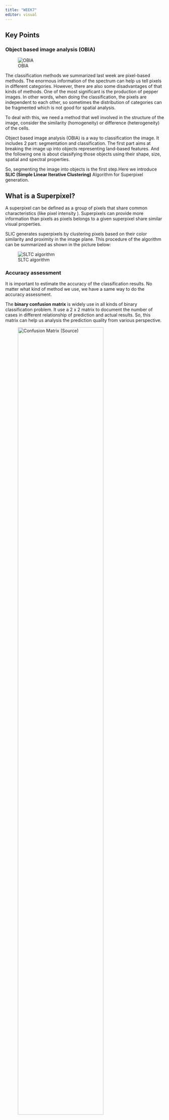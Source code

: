 ```yaml
---
title: "WEEK7"
editor: visual
---
```


## Key Points

### Object based image analysis (OBIA)

![OBIA](image/7OBIA.png)

The classification methods we summarized last week are pixel-based methods. The enormous information of the spectrum can help us tell pixels in different categories. However, there are also some disadvantages of that kinds of methods. One of the most significant is the production of pepper images. In other words, when doing the classification, the pixels are independent to each other, so sometimes the distribution of categories can be fragmented which is not good for spatial analysis. 

To deal with this, we need a method that well involved in the structure of the image, consider the similarity (homogeneity) or difference (heterogeneity) of the cells.

Object based image analysis (OBIA) is a way to classification the image. It includes 2 part: segmentation and classification. The first part aims at breaking the image up into objects representing land-based features. And the following one is about classifying those objects using their shape, size, spatial and spectral properties.

So, segmenting the image into objects is the first step.Here we introduce **SLIC (Simple Linear Iterative Clustering)** Algorithm for Superpixel generation.

::: callout-note

# What is a Superpixel?

A superpixel can be defined as a group of pixels that share common characteristics (like pixel intensity ). Superpixels can provide more information than pixels as pixels belongs to a given superpixel share similar visual properties. 

:::

SLIC generates superpixels by clustering pixels based on their color similarity and proximity in the image plane. This procedure of the algorithm can be summarized as shown in the picture below:

![SLTC algorithm](image/7algorithm.webp)

### Accuracy assessment

It is important to estimate the accuracy of the classification results. No matter what kind of method we use, we have a same way to do the accuracy assessment.

The **binary confusion matrix** is widely use in all kinds of binary classification problem. It use a 2 x 2 matrix to document the number of cases in different relationship of prediction and actual results. So, this matrix can help us analysis the prediction quality from various perspective.

![Confusion Matrix [(Source)](https://www.int-arch-photogramm-remote-sens-spatial-inf-sci.net/XLII-3/61/2018/isprs-archives-XLII-3-61-2018.pdf)](image/7confusionmatrix.png){width="80%"}

The picture shows what a confusion matrix looks like. T stands for Ture maens that the predicted result is as same as the actual condition, F for False and vice versa. 

Therefore, 

* A true positive (TP) is an outcome where the model correctly predicts the positive class
* A true negative (TN) is an outcome where the model correctly predicts the negative class
* A false positive (FP) is an outcome where the model incorrectly predicts the positive class.
* A false positive (FN) is an outcome where the model incorrectly predicts the positive class.

Moreover, by counting the sum of the rows and columns of the matrix, the different types of  accuracy can be known. For example, the PA Producer accuracy, UA User’s accuracy and OA the (overall) accuracy.

In the remote sensing image classification scenario, most of time we have more than 2 categories, so the matrix maybe 3 x 3 or 4 x 4. But no matter what scale the matrix is, the accuracy assessment are in similar way.

The **kappa coefficient** is an indicator used for consistency testing and can also be used to measure the effectiveness of a classification. The kappa coefficient is calculated based on the confusion matrix and takes values between -1 and 1, usually greater than 0. The equation and detailed information about kappa coefficient can be find [here](https://en.wikipedia.org/wiki/Cohen%27s_kappa).

### Remote sensing approach and Some problems

Through all the content in week 6 and 7, we can  get a conclusion of the basic process of remote sensing clasification, that is:

* class definition
* pre-processing
* training
* pixel assignment
* accuracy assessment

However, there maybe some problems, such as "Spatial autocorrelation between training and test sets" And the best approach is, the (spatial) cross validation. 

Cross-validation is a resampling method that uses different portions of the data to test and train a model on different iterations. Therefore, if we are talking about spatial cross validation, it means we use different part of spatial data for training and testing dataset.

## Application


## Reflection


## Reference